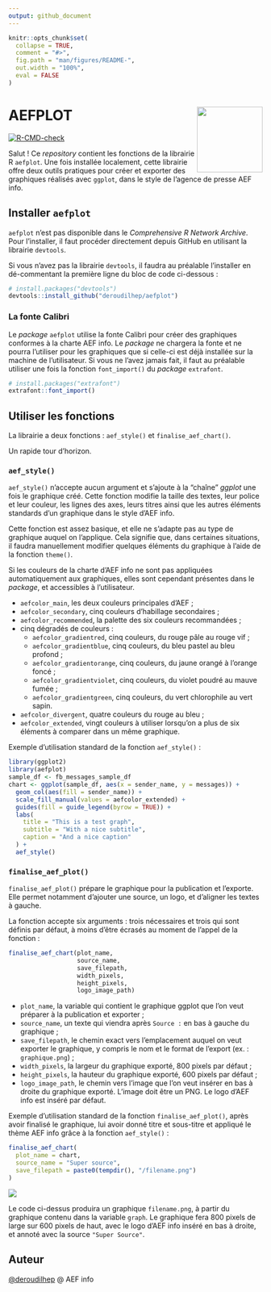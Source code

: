 ```yaml
---
output: github_document
---
```


<!-- README.md is generated from README.Rmd. Please edit that file -->

```r
knitr::opts_chunk$set(
  collapse = TRUE,
  comment = "#>",
  fig.path = "man/figures/README-",
  out.width = "100%",
  eval = FALSE
)
```

# AEFPLOT <img src="man/figures/hex_sticker.png" align="right" height="130" />

<!-- badges: start -->
[![R-CMD-check](https://github.com/deroudilhep/aefplot/actions/workflows/R-CMD-check.yaml/badge.svg)](https://github.com/deroudilhep/aefplot/actions/workflows/R-CMD-check.yaml)
<!-- badges: end -->

Salut ! Ce *repository* contient les fonctions de la librairie R `aefplot`. Une fois installée localement, cette librairie offre deux outils pratiques pour créer et exporter des graphiques réalisés avec `ggplot`, dans le style de l’agence de presse AEF info.

## Installer `aefplot`

`aefplot` n’est pas disponible dans le *Comprehensive R Network Archive*. Pour l’installer, il faut procéder directement depuis GitHub en utilisant la librairie `devtools`.

Si vous n’avez pas la librairie `devtools`, il faudra au préalable l’installer en dé-commentant la première ligne du bloc de code ci-dessous :

``` r
# install.packages("devtools")
devtools::install_github("deroudilhep/aefplot")
```

### La fonte Calibri

Le *package* `aefplot` utilise la fonte Calibri pour créer des graphiques conformes à la charte AEF info. Le *package* ne chargera la fonte et ne pourra l'utiliser pour les graphiques que si celle-ci est déjà installée sur la machine de l'utilisateur. Si vous ne l'avez jamais fait, il faut au préalable utiliser une fois la fonction `font_import()` du *package* `extrafont`.

```r
# install.packages("extrafont")
extrafont::font_import()
```

## Utiliser les fonctions

La librairie a deux fonctions : `aef_style()` et `finalise_aef_chart()`.

Un rapide tour d’horizon.

### `aef_style()`

`aef_style()` n’accepte aucun argument et s’ajoute à la “chaîne” *ggplot* une fois le graphique créé. Cette fonction modifie la taille des textes, leur police et leur couleur, les lignes des axes, leurs titres ainsi que les autres éléments standards d’un graphique dans le style d’AEF info.

Cette fonction est assez basique, et elle ne s’adapte pas au type de graphique auquel on l’applique. Cela signifie que, dans certaines situations, il faudra manuellement modifier quelques éléments du graphique à l’aide de la fonction `theme()`.

Si les couleurs de la charte d'AEF info ne sont pas appliquées automatiquement aux graphiques, elles sont cependant présentes dans le *package*, et accessibles à l'utilisateur.

- `aefcolor_main`, les deux couleurs principales d'AEF ;
- `aefcolor_secondary`, cinq couleurs d'habillage secondaires ;
- `aefcolor_recommended`, la palette des six couleurs recommandées ;
- cinq dégradés de couleurs :
  - `aefcolor_gradientred`, cinq couleurs, du rouge pâle au rouge vif ;
  - `aefcolor_gradientblue`, cinq couleurs, du bleu pastel au bleu profond ;
  - `aefcolor_gradientorange`, cinq couleurs, du jaune orangé à l'orange foncé ;
  - `aefcolor_gradientviolet`, cinq couleurs, du violet poudré au mauve fumée ;
  - `aefcolor_gradientgreen`, cinq couleurs, du vert chlorophile au vert sapin.
- `aefcolor_divergent`, quatre couleurs du rouge au bleu ;
- `aefcolor_extended`, vingt couleurs à utiliser lorsqu'on a plus de six éléments à comparer dans un même graphique.

Exemple d’utilisation standard de la fonction `aef_style()` :

```r
library(ggplot2)
library(aefplot)
sample_df <- fb_messages_sample_df
chart <- ggplot(sample_df, aes(x = sender_name, y = messages)) +
  geom_col(aes(fill = sender_name)) +
  scale_fill_manual(values = aefcolor_extended) +
  guides(fill = guide_legend(byrow = TRUE)) +
  labs(
    title = "This is a test graph",
    subtitle = "With a nice subtitle",
    caption = "And a nice caption"
  ) +
  aef_style()
```

### `finalise_aef_plot()`

`finalise_aef_plot()` prépare le graphique pour la publication et l'exporte. Elle permet notamment d’ajouter une source, un logo, et d'aligner les textes à gauche.

La fonction accepte six arguments : trois nécessaires et trois qui sont définis par défaut, à moins d’être écrasés au moment de l’appel de la fonction :

``` r
finalise_aef_chart(plot_name, 
                   source_name, 
                   save_filepath, 
                   width_pixels, 
                   height_pixels, 
                   logo_image_path)
```

- `plot_name`, la variable qui contient le graphique ggplot que l'on veut préparer à la publication et exporter ;
- `source_name`, un texte qui viendra après `Source :` en bas à gauche du graphique ;
- `save_filepath`, le chemin exact vers l'emplacement auquel on veut exporter le graphique, y compris le nom et le format de l'export (ex. : `graphique.png`) ;
- `width_pixels`, la largeur du graphique exporté, 800 pixels par défaut ;
- `height_pixels`, la hauteur du graphique exporté, 600 pixels par défaut ;
- `logo_image_path`, le chemin vers l'image que l'on veut insérer en bas à droite du graphique exporté. L'image doit être un PNG. Le logo d'AEF info est inséré par défaut.

Exemple d’utilisation standard de la fonction `finalise_aef_plot()`, après avoir finalisé le graphique, lui avoir donné titre et sous-titre et appliqué le thème AEF info grâce à la fonction `aef_style()` :

```r
finalise_aef_chart(
  plot_name = chart,
  source_name = "Super source",
  save_filepath = paste0(tempdir(), "/filename.png")
)
```

![](man/figures/filename.png)

Le code ci-dessus produira un graphique `filename.png`, à partir du graphique contenu dans la variable `graph`. Le graphique fera 800 pixels de large sur 600 pixels de haut, avec le logo d'AEF info inséré en bas à droite, et annoté avec la source `"Super Source"`.

## Auteur

[@deroudilhep](mailto:pierre.deroudilhe@aefinfo.fr) @ AEF info
